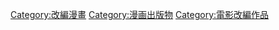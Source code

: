 [[Category:改編漫畫|Category:改編漫畫]]
[[Category:漫画出版物|Category:漫画出版物]]
[[Category:電影改編作品|Category:電影改編作品]]